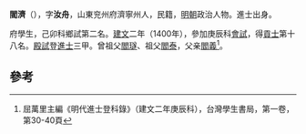 '''閻濟'''（{{bd|1374年||？}}），字'''汝舟'''，山東兖州府濟寧州人，民籍，[[明朝|明朝]]政治人物。進士出身。

府學生，己卯科鄉試第二名。[[建文|建文]]二年（1400年），參加庚辰科[[會試|會試]]，得[[貢士|貢士]]第十八名。[[殿試|殿試]]登[[進士|進士]]三甲。曾祖父[[閻璲|閻璲]]、祖父[[閻泰|閻泰]]，父亲[[閻義|閻義]]<ref>屈萬里主編《明代進士登科錄》（建文二年庚辰科），台灣學生書局，第一卷，第30-40頁</ref>。

==參考==
{{reflist}}
{{明朝人物小作品}}
{{建文二年庚辰科殿試金榜}}